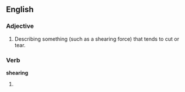 ==English==

===Adjective===
{{en-adj|-}}

# Describing something (such as a shearing force) that tends to cut or tear.

===Verb===
'''shearing'''

# {{present participle of|[[shear]]}}